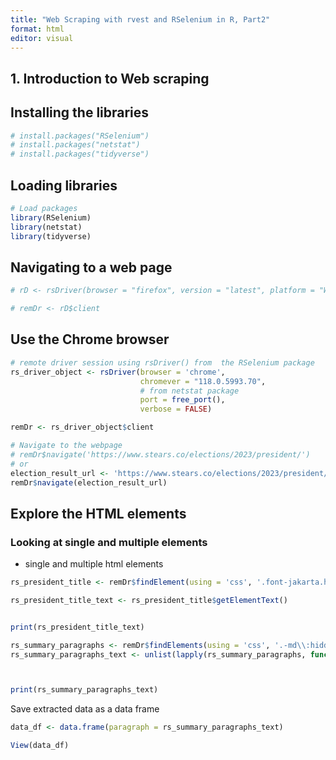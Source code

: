 ```yaml
---
title: "Web Scraping with rvest and RSelenium in R, Part2"
format: html
editor: visual
---
```


## 1. Introduction to Web scraping


## Installing the libraries

```r
# install.packages("RSelenium")
# install.packages("netstat")
# install.packages("tidyverse")
```

## Loading libraries

```r
# Load packages
library(RSelenium)
library(netstat)
library(tidyverse)
```

## Navigating to a web page

```r

# rD <- rsDriver(browser = "firefox", version = "latest", platform = "WINDOWS")

```


```r

# remDr <- rD$client

```

## Use the Chrome browser

```r
# remote driver session using rsDriver() from  the RSelenium package
rs_driver_object <- rsDriver(browser = 'chrome',
                             chromever = "118.0.5993.70",
                             # from netstat package
                             port = free_port(),
                             verbose = FALSE)

remDr <- rs_driver_object$client
```



```r
# Navigate to the webpage
# remDr$navigate('https://www.stears.co/elections/2023/president/')
# or
election_result_url <- 'https://www.stears.co/elections/2023/president/'
remDr$navigate(election_result_url)

```


## Explore the HTML elements

### Looking at single and multiple elements

-   single and multiple html elements

```r

rs_president_title <- remDr$findElement(using = 'css', '.font-jakarta.hidden.md\\:block.font-medium.text-\\[20px\\].leading-\\[32px\\]')

rs_president_title_text <- rs_president_title$getElementText()


print(rs_president_title_text)

rs_summary_paragraphs <- remDr$findElements(using = 'css', '.-md\\:hidden.mt-1.text-gray-600.text-sm')
rs_summary_paragraphs_text <- unlist(lapply(rs_summary_paragraphs, function(x) x$getElementText()))



print(rs_summary_paragraphs_text)

```


Save extracted data as a data frame

```r
data_df <- data.frame(paragraph = rs_summary_paragraphs_text)

View(data_df)

```

